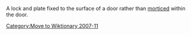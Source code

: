 [[Category:Move to Wiktionary 2007-11]]

A lock and plate fixed to the surface of a door rather than [[mortise lock|morticed]] within the door.